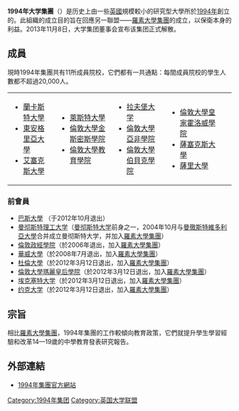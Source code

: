 {{Infobox organization
|name = 1994年集團
|image = 1994 Group.svg
|caption =
|formation = 1994
| dissolved = 2013
|type = 英國大學集團
|headquarters =
|location = {{GBR}}
|membership = 11
|leader_title = 董事长
|leader_name = Michael Farthing教授
|key_people =
|website = http://www.1994group.ac.uk/
}}
'''1994年大学集團'''（{{lang-en|The 1994 Group}}）是历史上由一些[[英國|英國]]規模較小的研究型大學所於[[1994年|1994年]]創立的。此組織的成立目的旨在回應另一聯盟——[[羅素大學集團|羅素大學集團]]的成立，以保衛本身的利益。2013年11月8日，大学集团董事会宣布该集团正式解散。

== 成員 ==
現時1994年集團共有11所成員院校，它們都有一共通點：每間成員院校的學生人數都不超過20,000人。
{|
| valign="top" |
* [[蘭卡斯特大學|蘭卡斯特大學]]
* [[東安格里亞大學|東安格里亞大學]]
* [[艾塞克斯大學|艾塞克斯大學]]
| valign="top" |
* [[萊斯特大學|萊斯特大學]]
* [[倫敦大學金斯密斯學院|倫敦大學金斯密斯學院]]
* [[倫敦大學教育學院|倫敦大學教育學院]]
| valign="top" |
* [[拉夫堡大学|拉夫堡大学]]
* [[倫敦大學亞非學院|倫敦大學亞非學院]]
* [[倫敦大學伯貝克學院|倫敦大學伯貝克學院]]
| valign="top" |
* [[倫敦大學皇家霍洛威學院|倫敦大學皇家霍洛威學院]]
* [[薩塞克斯大學|薩塞克斯大學]]
* [[薩里大學|薩里大學]]
| valign="top" |
|}

=== 前會員 ===
* [[巴斯大學|巴斯大學]] （于2012年10月退出）
* [[曼彻斯特理工大学|曼彻斯特理工大学]]（[[曼彻斯特大学|曼彻斯特大学]]前身之一，2004年10月与[[曼徹斯特維多利亞大學|曼徹斯特維多利亞大學]]合并成立曼彻斯特大学，并加入[[羅素大學集團|羅素大學集團]]）
* [[倫敦政經學院|倫敦政經學院]]（於2006年退出，加入[[羅素大學集團|羅素大學集團]]）
* [[華威大學|華威大學]]（於2008年7月退出，加入[[羅素大學集團|羅素大學集團]]）
* [[杜倫大學|杜倫大學]]（於2012年3月12日退出，加入[[羅素大學集團|羅素大學集團]]）
* [[倫敦大學瑪麗皇后學院|倫敦大學瑪麗皇后學院]]（於2012年3月12日退出，加入[[羅素大學集團|羅素大學集團]]）
* [[埃克塞特大学|埃克塞特大学]]（於2012年3月12日退出，加入[[羅素大學集團|羅素大學集團]]）
* [[英国约克大学|约克大学]]（於2012年3月12日退出，加入[[羅素大學集團|羅素大學集團]]）

== 宗旨 ==
相比[[羅素大學集團|羅素大學集團]]，1994年集團的工作較傾向教育政策，它們就提升學生學習經驗和改革14—19歲的中學教育發表研究報告。

== 外部連結 ==
* [http://www.1994group.ac.uk/ 1994年集團官方網站]{{Wayback|url=http://www.1994group.ac.uk/ |date=20100417134035 }}

{{1994年集團}}
{{University associations and groupings in the United Kingdom}}

[[Category:1994年集团|Category:1994年集团]]
[[Category:英国大学联盟|Category:英国大学联盟]]